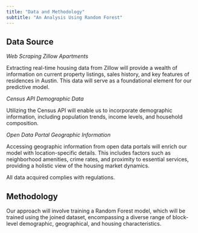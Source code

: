 ---
title: "Data and Methodology"
subtitle: "An Analysis Using Random Forest"
---

## Data Source

*Web Scraping Zillow Apartments*

Extracting real-time housing data from Zillow will provide a wealth of information on current property listings, sales history, and key features of residences in Austin. This data will serve as a foundational element for our predictive model.

*Census API Demographic Data*

Utilizing the Census API will enable us to incorporate demographic information, including population trends, income levels, and household composition. 

*Open Data Portal Geographic Information*

Accessing geographic information from open data portals will enrich our model with location-specific details. This includes factors such as neighborhood amenities, crime rates, and proximity to essential services, providing a holistic view of the housing market dynamics.


::: {.callout-important}
All data acquired complies with regulations.
:::

## Methodology

Our approach will involve training a Random Forest model, which will be trained using the joined dataset, encompassing a diverse range of block-level demographic, geographical, and housing characteristics.






 
